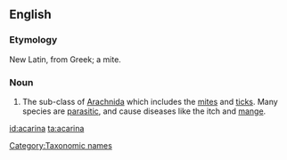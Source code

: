 ==English==

===Etymology===
{{wikipedia}}
New Latin, from Greek; a mite.

===Noun===
{{infl|en|noun|g=p}}

# {{Zoölogy}} The sub-class of [[Arachnida]] which includes the [[mite]]s and [[tick]]s. Many species are [[parasitic]], and cause diseases like the itch and [[mange]].

[[Category:Taxonomic names]]

[[id:acarina]]
[[ta:acarina]]
